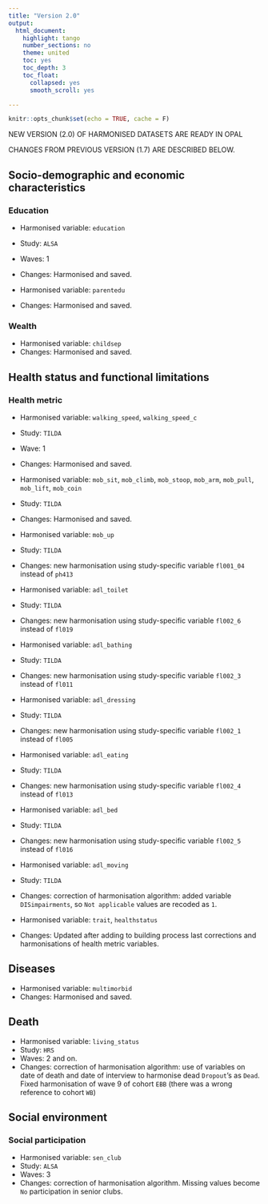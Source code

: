 ```yaml
---
title: "Version 2.0"
output: 
  html_document:
    highlight: tango
    number_sections: no
    theme: united
    toc: yes
    toc_depth: 3
    toc_float:
      collapsed: yes
      smooth_scroll: yes

---
```


```r
knitr::opts_chunk$set(echo = TRUE, cache = F)
```

NEW VERSION (2.0) OF HARMONISED DATASETS ARE READY IN OPAL 

CHANGES FROM PREVIOUS VERSION (1.7) ARE DESCRIBED BELOW.


## Socio-demographic and economic characteristics

### Education

 + Harmonised variable: `education`
 + Study: `ALSA`
 + Waves: 1
 + Changes: Harmonised and saved.

 + Harmonised variable: `parentedu`
 + Changes: Harmonised and saved.

### Wealth

 + Harmonised variable: `childsep`
 + Changes: Harmonised and saved.



## Health status and functional limitations

### Health metric

 + Harmonised variable: `walking_speed`, `walking_speed_c`
 + Study: `TILDA`
 + Wave: 1
 + Changes: Harmonised and saved.

 + Harmonised variable: `mob_sit`, `mob_climb`, `mob_stoop`, `mob_arm`, `mob_pull`, `mob_lift`, `mob_coin`
 + Study: `TILDA`
 + Changes: Harmonised and saved.

 + Harmonised variable: `mob_up`
 + Study: `TILDA`
 + Changes: new harmonisation using study-specific variable `fl001_04` instead of `ph413`

 + Harmonised variable: `adl_toilet`
 + Study: `TILDA`
 + Changes: new harmonisation using study-specific variable `fl002_6` instead of `fl019`

 + Harmonised variable: `adl_bathing`
 + Study: `TILDA`
 + Changes: new harmonisation using study-specific variable `fl002_3` instead of `fl011`

 + Harmonised variable: `adl_dressing`
 + Study: `TILDA`
 + Changes: new harmonisation using study-specific variable `fl002_1` instead of `fl005`

 + Harmonised variable: `adl_eating`
 + Study: `TILDA`
 + Changes: new harmonisation using study-specific variable `fl002_4` instead of `fl013`

 + Harmonised variable: `adl_bed`
 + Study: `TILDA`
 + Changes: new harmonisation using study-specific variable `fl002_5` instead of `fl016`

 + Harmonised variable: `adl_moving`
 + Study: `TILDA`
 + Changes: correction of harmonisation algorithm: added variable `DISimpairments`, so `Not applicable` values are recoded as `1`.

 + Harmonised variable: `trait`, `healthstatus`
 + Changes: Updated after adding to building process last corrections and harmonisations of health metric variables.
 
 


## Diseases


 + Harmonised variable: `multimorbid`
 + Changes: Harmonised and saved.




## Death

 + Harmonised variable: `living_status`
 + Study: `HRS`
 + Waves: 2 and on.
 + Changes: correction of harmonisation algorithm: use of variables on date of death and date of interview to harmonise dead `Dropout`'s as `Dead`. Fixed harmonisation of wave 9 of cohort `EBB` (there was a wrong reference to cohort `WB`)





## Social environment


### Social participation

 + Harmonised variable: `sen_club`
 + Study: `ALSA`
 + Waves: 3
 + Changes: correction of harmonisation algorithm. Missing values become `No` participation in senior clubs.


